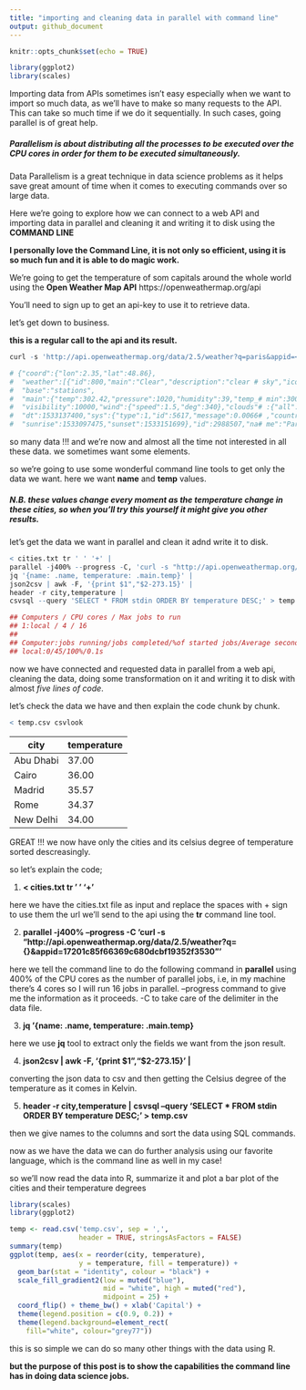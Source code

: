 ---
title: "importing and cleaning data in parallel with command line"
output: github_document
---

```{r setup, include=FALSE}
knitr::opts_chunk$set(echo = TRUE)
```
```{r libraries, include=FALSE}
library(ggplot2)
library(scales)
```

Importing data from APIs sometimes isn't easy especially when we want to import so much data, as we'll have to make so many requests to the API. This can take so much time if we do it sequentially. In such cases, going parallel is of great help.

##### Parallelism is about distributing all the processes to be executed over the CPU cores in order for them to be executed simultaneously.

Data Parallelism is a great technique in data science problems as it helps save great amount of time when it comes to executing commands over so large data.

Here we're going to explore how we can connect to a web API and importing data in parallel and cleaning it and writing it to disk using the **COMMAND LINE**

**I personally love the Command Line, it is not only so efficient, using it is so much fun and it is able to do magic work.**

We're going to get the temperature of som capitals around the whole world using the **Open Weather Map API**
https://openweathermap.org/api

You'll need to sign up to get an api-key to use it to retrieve data.

let's get down to business.

**this is a regular call to the api and its result.**

```{r, engine='bash', eval=FALSE}
curl -s 'http://api.openweathermap.org/data/2.5/weather?q=paris&appid=<your-api-key>'

# {"coord":{"lon":2.35,"lat":48.86},
#  "weather":[{"id":800,"main":"Clear","description":"clear # sky","icon":"01d"}],
#  "base":"stations",
#  "main":{"temp":302.42,"pressure":1020,"humidity":39,"temp_# min":300.15,"temp_max":304.15},
#  "visibility":10000,"wind":{"speed":1.5,"deg":340},"clouds"# :{"all":0},
#  "dt":1533137400,"sys":{"type":1,"id":5617,"message":0.0066# ,"country":"FR",
#  "sunrise":1533097475,"sunset":1533151699},"id":2988507,"na# me":"Paris","cod":200}
```

so many data !!! and we're now and almost all the time not interested in all these data. we sometimes want some elements.

so we're going to use some wonderful command line tools to get only the data we want. here we want **name** and **temp** values.

##### N.B. these values change every moment as the temperature change in these cities, so when you'll try this yourself it might give you other results.

let's get the data we want in parallel and clean it adnd write it to disk.

```{r, engine='bash', eval=FALSE}
< cities.txt tr ' ' '+' | 
parallel -j400% --progress -C, 'curl -s "http://api.openweathermap.org/data/2.5/weather?q={}&appid=17201c85f66369c680dcbf19352f3530"' | 
jq '{name: .name, temperature: .main.temp}' | 
json2csv | awk -F, '{print $1","$2-273.15}' | 
header -r city,temperature | 
csvsql --query 'SELECT * FROM stdin ORDER BY temperature DESC;' > temp.csv 

## Computers / CPU cores / Max jobs to run
## 1:local / 4 / 16
## 
## Computer:jobs running/jobs completed/%of started jobs/Average seconds to complete
## local:0/45/100%/0.1s
```

now we have connected and requested data in parallel from a web api, cleaning the data, doing some transformation on it and writing it to disk with almost *five lines of code*.

let's check the data we have and then explain the code chunk by chunk.

```{r, engine='bash', eval=FALSE}
< temp.csv csvlook
```

| city      | temperature |
| --------- | ----------- |
| Abu Dhabi |       37.00 |
| Cairo     |       36.00 |
| Madrid    |       35.57 |
| Rome      |       34.37 |
| New Delhi |       34.00 |


GREAT !!! we now have only the cities and its celsius degree of temperature sorted descreasingly.

so let's explain the code;

1) **< cities.txt tr ' ' '+'**

here we have the cities.txt file as input and replace the spaces with + sign to use them the url we'll send to the api using the **tr** command line tool.

2) **parallel -j400% --progress -C 'curl -s "http://api.openweathermap.org/data/2.5/weather?q={}&appid=17201c85f66369c680dcbf19352f3530"'**

here we tell the command line to do the following command in **parallel** using 400% of the CPU cores as the number of parallel jobs, i.e, in my machine there's 4 cores so I will run 16 jobs in parallel. --progress command to give me the information as it proceeds. -C to take care of the delimiter in the data file.

3) **jq '{name: .name, temperature: .main.temp}**

here we use **jq** tool to extract only the fields we want from the json result.

4) **json2csv | awk -F, '{print $1","$2-273.15}' |**

converting the json data to csv and then getting the Celsius degree of the temperature as it comes in Kelvin.

5) **header -r city,temperature |** 
**csvsql --query 'SELECT * FROM stdin ORDER BY temperature DESC;' > temp.csv**  

then we give names to the columns and sort the data using SQL commands.

now as we have the data we can do further analysis using our favorite language, which is the command line as well in my case!

so we'll now read the data into R, summarize it and plot a bar plot of the cities and their temperature degrees 

```{r bar plot}
library(scales)
library(ggplot2)

temp <- read.csv('temp.csv', sep = ',', 
                 header = TRUE, stringsAsFactors = FALSE)
summary(temp)
ggplot(temp, aes(x = reorder(city, temperature), 
                 y = temperature, fill = temperature)) +
  geom_bar(stat = "identity", colour = "black") + 
  scale_fill_gradient2(low = muted("blue"), 
                       mid = "white", high = muted("red"),
                       midpoint = 25) + 
  coord_flip() + theme_bw() + xlab('Capital') +
  theme(legend.position = c(0.9, 0.2)) +
  theme(legend.background=element_rect(
    fill="white", colour="grey77"))
```

this is so simple we can do so many other things with the data using R. 

**but the purpose of this post is to show the capabilities the command line has in doing data science jobs.**

